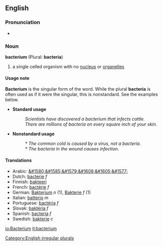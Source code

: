 ==English==
===Pronunciation===
*{{IPA|/bækˈ̚tɪɹiəm/}}
===Noun===
'''bacterium''' (Plural: '''bacteria''')

# a single celled organism with no [[nucleus]] or [[organelle]]s

====Usage note====
'''Bacterium''' is the singular form of the word.  While the plural '''bacteria''' is often used as if it were the singular, this is nonstandard.  See the examples below.
*'''Standard usage'''
*:''Scientists have discovered a bacterium that infects cattle.''
*:''There are millions of bacteria on every square inch of your skin.''
*'''Nonstandard usage'''
*:''* The common cold is caused by a virus, not a bacteria.''
*:''* The bacteria in the wound causes infection.''

====Translations====
*Arabic: [[&#1580;&#1585;&#1579;&#1608;&#1605;&#1577;]]
*Dutch: [[bacterie]] ''f''
*Finnish: [[bakteeri]]
*French: [[bactérie]] ''f''
*German: [[Bakterium]] ''n'' (1), [[Bakterie]] ''f'' (1)
*Italian: [[batterio]] ''m''
*Portuguese: [[bactéria]] ''f''
*Slovak: [[baktéria]] ''f''
*Spanish: [[bacteria]] ''f''
*Swedish: [[bakterie]] ''c''

[[Category:English irregular plurals]]

[[io:Bacterium]]
[[it:bacterium]]